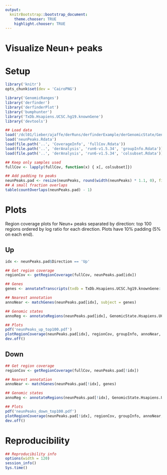 ```yaml
---
output:
  knitrBootstrap::bootstrap_document:
    theme.chooser: TRUE
    highlight.chooser: TRUE
---
```


Visualize Neun+ peaks
=====================


# Setup

```r
library('knitr')
opts_chunk$set(dev = 'CairoPNG')
```


```r
library('GenomicRanges')
library('derfinder')
library('derfinderPlot')
library('bumphunter')
library('TxDb.Hsapiens.UCSC.hg19.knownGene')
library('devtools')

## Load data
load('/dcl01/lieber/ajaffe/derRuns/derfinderExample/derGenomicState/GenomicState.Hsapiens.UCSC.hg19.knownGene.Rdata')
load('neunPeaks.Rdata')
load(file.path('..', 'CoverageInfo', 'fullCov.Rdata'))
load(file.path('..', 'derAnalysis', 'run6-v1.5.34', 'groupInfo.Rdata'))
load(file.path('..', 'derAnalysis', 'run6-v1.5.34', 'colsubset.Rdata'))

## Keep only samples used
fullCov <- lapply(fullCov, function(x) { x[, colsubset]})

## Add padding to peaks
neunPeaks.pad <- resize(neunPeaks, round(width(neunPeaks) * 1.1, 0), fix = 'center')
## A small fraction overlaps
table(countOverlaps(neunPeaks.pad) - 1)
```

# Plots

Region coverage plots for Neun+ peaks separated by direction: top 100 regions ordered by log ratio for each direction. Plots have 10% padding (5% on each end).

## Up

```r
idx <- neunPeaks.pad$Direction == 'Up'

## Get region coverage
regionCov <- getRegionCoverage(fullCov, neunPeaks.pad[idx])

## Genes
genes <- annotateTranscripts(txdb = TxDb.Hsapiens.UCSC.hg19.knownGene::TxDb.Hsapiens.UCSC.hg19.knownGene)

## Nearest annotation
annoNear <- matchGenes(neunPeaks.pad[idx], subject = genes)

## Genomic states
annoReg <- annotateRegions(neunPeaks.pad[idx], GenomicState.Hsapiens.UCSC.hg19.knownGene$fullGenome)

## Plots
pdf('neunPeaks_up_top100.pdf')
plotRegionCoverage(neunPeaks.pad[idx], regionCov, groupInfo, annoNear, annoReg, TxDb.Hsapiens.UCSC.hg19.knownGene, head(order(abs(neunPeaks.pad$LogRatio[idx]), decreasing = TRUE), n = 100))
dev.off()
```


## Down

```r
## Get region coverage
regionCov <- getRegionCoverage(fullCov, neunPeaks.pad[!idx])

## Nearest annotation
annoNear <- matchGenes(neunPeaks.pad[!idx], genes)

## Genomic states
annoReg <- annotateRegions(neunPeaks.pad[!idx], GenomicState.Hsapiens.UCSC.hg19.knownGene$fullGenome)

## Plots
pdf('neunPeaks_down_top100.pdf')
plotRegionCoverage(neunPeaks.pad[!idx], regionCov, groupInfo, annoNear, annoReg, TxDb.Hsapiens.UCSC.hg19.knownGene, head(order(abs(neunPeaks.pad$LogRatio[!idx]), decreasing = TRUE), n = 100))
dev.off()
```

# Reproducibility

```r
## Reproducibility info
options(width = 120)
session_info()
Sys.time()
```

